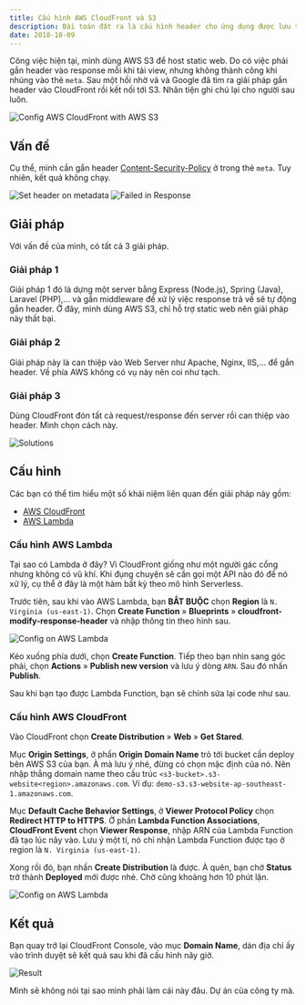 ```yaml
---
title: Cấu hình AWS CloudFront và S3
description: Bài toán đặt ra là cấu hình header cho ứng dụng được lưu trên S3. Giải pháp là dùng CloudFront để cấu hình header của response.
date: 2018-10-09
---
```


Công việc hiện tại, mình dùng AWS S3 để host static web. Do có việc phải gắn header vào response mỗi khi tải view, nhưng không thành công khi nhúng vào thẻ `meta`. Sau một hồi nhờ vả và Google đã tìm ra giải pháp gắn header vào CloudFront rồi kết nối tới S3. Nhân tiện ghi chú lại cho người sau luôn.

![Config AWS CloudFront with AWS S3](/assets/tutorials/cau-hinh-aws-cloudfront-va-s3/thumbnails.jpg)

## Vấn đề

Cụ thể, mình cần gắn header [Content-Security-Policy](https://developer.mozilla.org/en-US/docs/Web/HTTP/Headers/Content-Security-Policy) ở trong thẻ `meta`. Tuy nhiên, kết quả không chạy.

![Set header on metadata](/assets/tutorials/cau-hinh-aws-cloudfront-va-s3/failed-set-header.jpg) ![Failed in Response](/assets/tutorials/cau-hinh-aws-cloudfront-va-s3/failed-network.jpg)

## Giải pháp

Với vấn đề của mình, có tất cả 3 giải pháp.

### Giải pháp 1

Giải pháp 1 đó là dựng một server bằng Express (Node.js), Spring (Java), Laravel (PHP),... và gắn middleware để xử lý việc response trả về sẽ tự động gắn header. Ở đây, mình dùng AWS S3, chỉ hỗ trợ static web nên giải pháp này thất bại.

### Giải pháp 2

Giải pháp này là can thiệp vào Web Server như Apache, Nginx, IIS,... để gắn header. Về phía AWS không có vụ này nên coi như tạch.

### Giải pháp 3

Dùng CloudFront đón tất cả request/response đến server rồi can thiệp vào header. Mình chọn cách này.

![Solutions](/assets/tutorials/cau-hinh-aws-cloudfront-va-s3/solutions.jpg)

## Cấu hình

Các bạn có thể tìm hiểu một số khái niệm liên quan đến giải pháp này gồm:

- [AWS CloudFront](https://aws.amazon.com/cloudfront/)
- [AWS Lambda](https://aws.amazon.com/lambda/)

### Cấu hình AWS Lambda

Tại sao có Lambda ở đây? Vì CloudFront giống như một người gác cổng nhưng không có vũ khí. Khi đụng chuyện sẽ cần gọi một API nào đó để nó xử lý, cụ thể ở đây là một hàm bất kỳ theo mô hình Serverless.

Trước tiên, sau khi vào AWS Lambda, bạn **BẮT BUỘC** chọn **Region** là `N. Virginia (us-east-1)`. Chọn **Create Function** » **Blueprints** » **cloudfront-modify-response-header** và nhập thông tin theo hình sau.

![Config on AWS Lambda](/assets/tutorials/cau-hinh-aws-cloudfront-va-s3/aws-lambda.jpg)

Kéo xuống phía dưới, chọn **Create Function**. Tiếp theo bạn nhìn sang góc phải, chọn **Actions** » **Publish new version** và lưu ý dòng `ARN`. Sau đó nhấn **Publish**.

Sau khi bạn tạo được Lambda Function, bạn sẽ chỉnh sửa lại code như sau.

### Cấu hình AWS CloudFront

Vào CloudFront chọn **Create Distribution** » **Web** » **Get Stared**.

Mục **Origin Settings**, ở phần **Origin Domain Name** trỏ tới bucket cần deploy bên AWS S3 của bạn. À mà lưu ý nhé, đừng có chọn mặc định của nó. Nên nhập thẳng domain name theo cấu trúc `<s3-bucket>.s3-website<region>.amazonaws.com`. Ví dụ: `demo-s3.s3-website-ap-southeast-1.amazonaws.com`.

Mục **Default Cache Behavior Settings**, ở **Viewer Protocol Policy** chọn **Redirect HTTP to HTTPS**. Ở phần **Lambda Function Associations**, **CloudFront Event** chọn **Viewer Response**, nhập ARN của Lambda Function đã tạo lúc nãy vào. Lưu ý một tí, nó chỉ nhận Lambda Function được tạo ở region là `N. Virginia (us-east-1)`.

Xong rồi đó, bạn nhấn **Create Distribution** là được. À quên, bạn chờ **Status** trở thành **Deployed** mới được nhé. Chờ cũng khoảng hơn 10 phút lận.

![Config on AWS Lambda](/assets/tutorials/cau-hinh-aws-cloudfront-va-s3/aws-cloudfront.jpg)

## Kết quả

Bạn quay trở lại CloudFront Console, vào mục **Domain Name**, dán địa chỉ ấy vào trình duyệt sẽ kết quả sau khi đã cấu hình nãy giờ.

![Result](/assets/tutorials/cau-hinh-aws-cloudfront-va-s3/result.jpg)

Mình sẽ không nói tại sao mình phải làm cái này đâu. Dự án của công ty mà.

